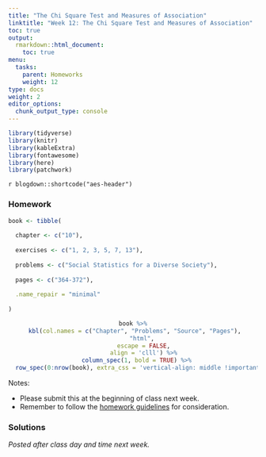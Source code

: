 ```yaml
---
title: "The Chi Square Test and Measures of Association"
linktitle: "Week 12: The Chi Square Test and Measures of Association"
toc: true
output:
  rmarkdown::html_document:
    toc: true
menu:
  tasks:
    parent: Homeworks
    weight: 12
type: docs
weight: 2
editor_options: 
  chunk_output_type: console
---
```


```r
library(tidyverse)
library(knitr)
library(kableExtra)
library(fontawesome)
library(here)
library(patchwork)
```

`r blogdown::shortcode("aes-header")`

### Homework
```r
book <- tibble(
  
  chapter <- c("10"),
  
  exercises <- c("1, 2, 3, 5, 7, 13"),
  
  problems <- c("Social Statistics for a Diverse Society"),
  
  pages <- c("364-372"),
  
  .name_repair = "minimal"
  
)
```

<center>
```r
book %>%
  kbl(col.names = c("Chapter", "Problems", "Source", "Pages"), 
      "html", 
      escape = FALSE,
      align = 'clll') %>%
  column_spec(1, bold = TRUE) %>%
  row_spec(0:nrow(book), extra_css = 'vertical-align: middle !important;', background = "#212121", color = "#ffffff")
```
</center>

Notes: 

- Please submit this at the beginning of class next week.
- Remember to follow the [homework guidelines](/tasks/#homeworks) for consideration.

<!--
to the Submission Portal on [ecampus](https://ecampus.wvu.edu/){target="_blank"} by 11:59 PM next Wednesday.<br>
-->

### Solutions

*Posted after class day and time next week.*

<!--
*Note: To stay consistent with the general literature, the* $\chi^2$ *value obtained will be referenced by the variable* $\chi^2_{obt}$.
<details><summary>1</summary>
<p>

a. We have 
\begin{align}
df &= (3-1)\cdot(2-1)\\
   &= 2
\end{align}
yielding <span class="boxed">2 degrees of freedom</span>.

b. We have $\chi^2 = 3.311$. With $\chi^2_{obt} =  0.191 > \alpha = 0.01$, <span class="boxed">we fail to reject $H_0$ and conclude that sex and opinion of whether or not people can be trusted are likely independent</span>. Specifically, similar percentages of men ($34.94$%) and women ($29.7$%) felt that people can be trusted.

c. If $\alpha = 0.05$, $\chi^2_{obt} =  0.191$ would still be greater and thus <span class="boxed">we would still reject $H_0$</span>.

d. We have $\lambda = 0.000$ implying that there <span class="boxed">is no proportional reduction of error using sex to predict whether or not people can be trusted</span>.

</p>
</details>

<details><summary>2</summary>
<p>
a. There does not appear to be a relationship between gender and views on restoring the voting rights of felons in prison. $30$% of respondents supported restoring the voting rights of felons in prison, with only a slightly greater percentage of men ($31$%) reporting such compared to women ($28$%). 
<div align="center">
<div style="width: 50%; margin:0 left;text-align: left;">
```r
views <- tibble(
  
  `Restoring Voting Rights` = c("Support", 
                                "Oppose",
                                "Total"),
  
  Men = c("31%", 
          "69%",
          "100%"),
  
  Women = c("28%", 
            "71%",
            "99%"),
  
  Total = c("30%", 
            "70%",
            "100%")
  
) 

views %>%
  kable(align = 'lccc',
        booktabs = TRUE, 
        linesep = "",
        escape = FALSE) %>%
  kable_styling(full_width = FALSE) 
```
</div>
</div>

b. We <span class="boxed">fail to reject $H_0$ of no relationship and conclude that there is not a relationship between gender and views on restoring the voting rights of felons in prison at the $0.05$ $\alpha$ level</span>. 
</p>
</details>

<details><summary>3</summary>
<p>
a. <span class="boxed">A higher percentage of White respondents ($38.14$%), compared to Black respondents ($23$%), reported that people could be trusted</span>.

b. <span class="boxed">For Black respondents, a slightly higher percentage of men ($15.1$%) compared to women ($12.5$%) reported that people could be trusted</span>.

c. For 
- Whites with $\chi^2 = 2.395$, <span class="boxed">we fail to reject $H_0$.</span>
- Blacks with $\chi^2 = 0.233$, <span class="boxed">we fail to reject $H_0$</span>.
It is also worth noting that two of the cells have expected counts less than 5 so results should be cautiously interpreted. It would likely be beneficial to repeat the study with a larger sample size.

</p>
</details>

<details><summary>5</summary>
<p>
a. <span class="boxed">We will make 2,973 errors</span> since we predict that all victims fall in the modal category (White) where
\begin{align}
E_1 &= 6084 – 3111\\
   &= 2973
\end{align}

b. For 
- White offenders, we could make <span class="boxed">373 errors</span>
- Black offenders, we could make <span class="boxed">493 errors</span>
- Other offenders, we would make <span class="boxed">42 errors</span> given $E_2 = 908$. 

c.	The proportional reduction in error is then 
\begin{align}
\dfrac{2973 – 908}{2973} & \approx 0.6946
\end{align}
This indicates a very strong relationship between the two variables. <span class="boxed">We can reduce the error in predicting victim’s race based upon race of offender by 69.46%</span>.

</p>
</details>

<details><summary>7</summary>
<p>
<div style="padding-left: 30px;">
We have
</div>
<div align="center">
<div style="width: 90%; margin:0 left;text-align: left;">
```r
demographics <- tibble(
  
  `Race/Status` = c("White/First-Generation", 
                    "White/Nonfirst-Generation",
                    "Black/First-Generation",
                    "Black/Nonfirst-Generation",
                    "Native American/First-Generation",
                    "Native American/Nonfirst-Generation",
                    "Hispanic/First-Generation",
                    "Hispanic/Nonfirst-Generation",
                    "Asian American/First-Generation",
                    "Asian American/Nonfirst-Generation",
                    "$\\chi^2 = 7.51$"),
  
  "$f_0$" = c(1742,
             2392,
             102,
             119,
             41,
             45,
             19,
             25,
             6,
             22,
             ""),
  
 "$f_e$" = c(1749.6,
            2384.4,
            93.5,
            127.5,
            36.4,
            49.6,
            18.6,
            25.4,
            11.9,
            16.1,
            ""),
  
  "$f_0-f_e$" = c(-7.6,
                 7.6,
                 8.5,
                 -8.5,
                 4.6,
                 -4.6,
                 0.4,
                 -0.4,
                 -5.9,
                 5.9,
                 ""),
 
 "$(f_0-f_e)^2$"= c(57.76,
                    57.76,
                    72.25,
                    72.25,
                    21.16,
                    21.16,
                    0.16,
                    0.16,
                    34.81,
                    34.81,
                    ""),
 
 "$\\dfrac{(f_0-f_e)^2}{f_e}$"= c(0.03,
                                 0.02,
                                 0.77,
                                 0.57,
                                 0.58,
                                 0.43,
                                 0.01,
                                 0.01,
                                 2.93,
                                 2.16,
                                 "")
  
) 

demographics %>%
  kable(align = 'lccccc',
        booktabs = TRUE, 
        linesep = "",
        escape = FALSE) %>%
  kable_styling(full_width = FALSE) 
```
</div>
</div>
<div style="padding-left: 30px;">
<span class="boxed">So $\chi^2 = 7.51$ with $df = (2-1)\cdot(5-1) = 4$ implying we would fail to reject $H_0$</span>. The probability of $\chi^2_{obt}$ is between $(0.20, 0.10)>\alpha = 0.05$.
</div>
</p>
</details>

<details><summary>13</summary>
<p>
<div style="padding-left: 30px;">
For
</div>
- Gender, the model is significant at the $0.01 \alpha$ level, <span class="boxed">indicating a likely significant relationship between the variables</span>. Though males contribute to more violent onset, in proportional terms, females exhibit a higher prevalence rate, in that $18.32$% of females exhibit violent onset compared with $11.71$% of males. 

- Age at first offense, the model is significant at the $0.01 \alpha$ level, <span class="boxed">indicating a likely significant relationship between age at first offense and violent onset</span>. Violent onset is more likely among the group 14 years and older ($14.74$%) than those less than 14 years of age at first onset ($9.67$%). 
</p>
</details>
-->
